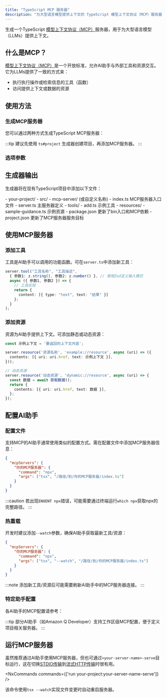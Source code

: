 ```yaml
---
title: "TypeScript MCP 服务器"
description: "为大型语言模型提供上下文的 TypeScript 模型上下文协议（MCP）服务器"
---
```





生成一个TypeScript [模型上下文协议（MCP）](https://modelcontextprotocol.io/)服务器，用于为大型语言模型（LLMs）提供上下文。

## 什么是MCP？

[模型上下文协议（MCP）](https://modelcontextprotocol.io/)是一个开放标准，允许AI助手与外部工具和资源交互。它为LLMs提供了一致的方式来：

- 执行执行操作或检索信息的工具（函数）
- 访问提供上下文或数据的资源

## 使用方法

### 生成MCP服务器

您可以通过两种方式生成TypeScript MCP服务器：

<RunGenerator generator="ts#mcp-server" />

:::tip
建议先使用 <Link path="/guides/typescript-project">`ts#project`</Link> 生成器创建项目，再添加MCP服务器。
:::

### 选项参数

<GeneratorParameters generator="ts#mcp-server" />

## 生成器输出

生成器将在现有TypeScript项目中添加以下文件：

<FileTree>
  - your-project/
    - src/
      - mcp-server/ (或自定义名称)
        - index.ts MCP服务器入口文件
        - server.ts 主服务器定义
        - tools/
          - add.ts 示例工具
        - resources/
          - sample-guidance.ts 示例资源
    - package.json 更新了bin入口和MCP依赖
    - project.json 更新了MCP服务器服务目标
</FileTree>

## 使用MCP服务器

### 添加工具

工具是AI助手可以调用的功能函数。可在`server.ts`中添加新工具：

```typescript
server.tool("工具名称", "工具描述",
  { 参数1: z.string(), 参数2: z.number() }, // 使用Zod定义输入模式
  async ({ 参数1, 参数2 }) => {
    // 工具实现
    return {
      content: [{ type: "text", text: "结果" }]
    };
  }
);
```

### 添加资源

资源为AI助手提供上下文。可添加静态或动态资源：

```typescript
const 示例上下文 = '要返回的上下文内容';

server.resource('资源名称', 'example://resource', async (uri) => ({
  contents: [{ uri: uri.href, text: 示例上下文 }],
}));

// 动态资源
server.resource('动态资源', 'dynamic://resource', async (uri) => {
  const 数据 = await 获取数据();
  return {
    contents: [{ uri: uri.href, text: 数据 }],
  };
});
```

## 配置AI助手

### 配置文件

支持MCP的AI助手通常使用类似的配置方式。需在配置文件中添加MCP服务器信息：

```json
{
  "mcpServers": {
    "你的MCP服务器": {
      "command": "npx",
      "args": ["tsx", "/路径/到/你的MCP服务器/index.ts"]
    }
  }
}
```

:::caution
若出现`ENOENT npx`错误，可能需要通过终端运行`which npx`获取npx的完整路径。
:::

### 热重载

开发时建议添加`--watch`参数，确保AI助手获取最新工具/资源：

```json {5}
{
  "mcpServers": {
    "你的MCP服务器": {
      "command": "npx",
      "args": ["tsx", "--watch", "/路径/到/你的MCP服务器/index.ts"]
    }
  }
}
```

:::note
添加新工具/资源后可能需要刷新AI助手中的MCP服务器连接。
:::

### 特定助手配置

各AI助手的MCP配置请参考：

<Snippet name="mcp/assistant-docs" />

:::tip
部分AI助手（如Amazon Q Developer）支持工作区级MCP配置，便于定义项目相关服务器。
:::

## 运行MCP服务器

虽然推荐通过AI助手使用MCP服务器，但也可通过`<your-server-name>-serve`目标运行，这在切换[STDIO传输](https://modelcontextprotocol.io/docs/concepts/transports#standard-input%2Foutput-stdio)到[流式HTTP传输](https://modelcontextprotocol.io/docs/concepts/transports#streamable-http)时很有用。

<NxCommands commands={['run your-project:your-server-name-serve']} />

该命令使用`tsx --watch`实现文件变更时自动重启服务器。